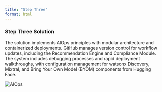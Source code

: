 ```yaml
---
title: "Step Three"
format: html
---
```


### Step Three Solution

The solution implements AIOps principles with modular architecture and containerized deployments. GitHub manages version control for workflow updates, including the Recommendation Engine and Compliance Module. The system includes debugging processes and rapid deployment walkthroughs, with configuration management for watsonx Discovery, Mixtral, and Bring Your Own Model (BYOM) components from Hugging Face.

<img src="/images/007/IMPLEMENTATION/007_AIOps.png" alt="AIOps" class="responsive-img">